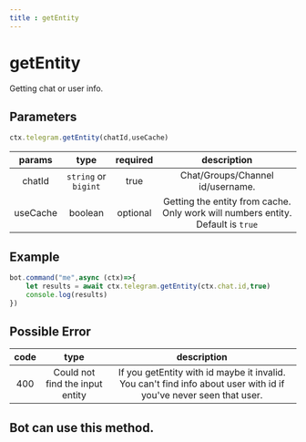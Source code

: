 ```yaml
--- 
title : getEntity 
--- 
```

# getEntity
Getting chat or user info.
## Parameters 
```ts 
ctx.telegram.getEntity(chatId,useCache)
```

| params | type | required | description | 
| :----: | :---: | :-----: | :---------: |
| chatId | `string` or `bigint` | true | Chat/Groups/Channel id/username. |
| useCache | boolean | optional | Getting the entity from cache. Only work will numbers entity. Default is `true` |

## Example 
```ts highlight="2"
bot.command("me",async (ctx)=>{
    let results = await ctx.telegram.getEntity(ctx.chat.id,true) 
    console.log(results)
})
```
## Possible Error 

| code | type | description | 
| :---: | :---: | :------:| 
| 400 | Could not find the input entity | If you getEntity with id maybe it invalid. You can't find info about user with id if you've never seen that user. | 

## Bot can use this method.
